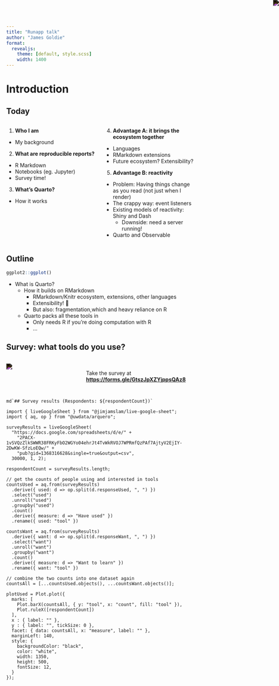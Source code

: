 ```yaml
---
title: "Runapp talk"
author: "James Goldie"
format:
  revealjs: 
    theme: [default, style.scss]
    width: 1400
---
```


# Introduction {.text-wash-black background="aquamarine"}

## Today {.text-wash-yellow}

:::: {.columns}
::: {.column width="50%"}
1. **Who I am**
  - My background
2. **What are reproducible reports?**
  - R Markdown
  - Notebooks (eg. Jupyter)
  - Survey time!
3. **What's Quarto?**
  - How it works
:::
::: {.column width="50%"}
4. **Advantage A: it brings the ecosystem together**
  - Languages
  - RMarkdown extensions
  - Future ecosystem? Extensibility?
5. **Advantage B: reactivity**
  - Problem: Having things change as you read (not just when I render)
  - The crappy way: event listeners
  - Existing models of reactivity: Shiny and Dash
    - Downside: need a server running!
  - Quarto and Observable
:::
::::

## Outline

```r
ggplot2::ggplot()
```

- What is Quarto?
  - How it builds on RMarkdown
    - RMarkdown/Knitr ecosystem, extensions, other languages
    - Extensibility! 🎉
    - But also: fragmentation,which  and heavy reliance on R
  - Quarto packs all these tools in
    - Only needs R if you're doing computation with R
    - ...

## Survey: what tools do you use?

:::: {.columns}
:::{.column width="40%"}
![](./images/qrcode-survey.png){style="filter:invert(1)"}
:::

::: {.column width="60%" .center}
<br>Take the survey at **<https://forms.gle/GtszJpXZYjppsQAz8>**
:::
::::

## {.text-wash-seafoam}

```ojs
md`## Survey results (Respondents: ${respondentCount})`
```

```ojs

import { liveGoogleSheet } from "@jimjamslam/live-google-sheet";
import { aq, op } from "@uwdata/arquero";

surveyResults = liveGoogleSheet(
  "https://docs.google.com/spreadsheets/d/e/" +
    "2PACX-1vSVQzZlkSWWR38FRKyFbO2WGYo04ehrJt4TvWkRVOJ7WPRmfQzPAf7AjtyV2EjIY-2DwKW-SfzLoEQw/" +
    "pub?gid=1368316628&single=true&output=csv",
  30000, 1, 2);

respondentCount = surveyResults.length;
```

```ojs

// get the counts of people using and interested in tools
countsUsed = aq.from(surveyResults)
  .derive({ used: d => op.split(d.responseUsed, ", ") })
  .select("used")
  .unroll("used")
  .groupby("used")
  .count()
  .derive({ measure: d => "Have used" })
  .rename({ used: "tool" })
```

```ojs
countsWant = aq.from(surveyResults)
  .derive({ want: d => op.split(d.responseWant, ", ") })
  .select("want")
  .unroll("want")
  .groupby("want")
  .count()
  .derive({ measure: d => "Want to learn" })
  .rename({ want: "tool" })
```

```ojs
// combine the two counts into one dataset again
countsAll = [...countsUsed.objects(), ...countsWant.objects()];

plotUsed = Plot.plot({
  marks: [
    Plot.barX(countsAll, { y: "tool", x: "count", fill: "tool" }),
    Plot.ruleX([respondentCount])
  ],
  x : { label: "" },
  y : { label: "", tickSize: 0 },
  facet: { data: countsAll, x: "measure", label: "" },
  marginLeft: 140,
  style: {
    backgroundColor: "black",
    color: "white",
    width: 1350,
    height: 500,
    fontSize: 12,
  }
});
```

<!-- keep a qr code up in the top-right corner -->
![](./images/qrcode-survey.png){style="filter:invert(1);position:fixed;top:0;right:0;"}
